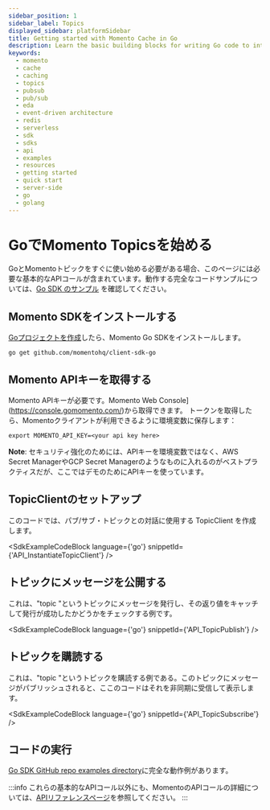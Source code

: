 ```yaml
---
sidebar_position: 1
sidebar_label: Topics
displayed_sidebar: platformSidebar
title: Getting started with Momento Cache in Go
description: Learn the basic building blocks for writing Go code to interact with Momento Topics.
keywords:
  - momento
  - cache
  - caching
  - topics
  - pubsub
  - pub/sub
  - eda
  - event-driven architecture
  - redis
  - serverless
  - sdk
  - sdks
  - api
  - examples
  - resources
  - getting started
  - quick start
  - server-side
  - go
  - golang
---
```



# GoでMomento Topicsを始める

GoとMomentoトピックをすぐに使い始める必要がある場合、このページには必要な基本的なAPIコールが含まれています。動作する完全なコードサンプルについては、[Go SDK のサンプル](https://github.com/momentohq/client-sdk-kotlin/tree/main/examples) を確認してください。

## Momento SDKをインストールする

[Goプロジェクトを作成](https://go.dev/doc/code#Command)したら、Momento Go SDKをインストールします。
```cli
go get github.com/momentohq/client-sdk-go
```

## Momento APIキーを取得する

Momento APIキーが必要です。Momento Web Console](https://console.gomomento.com/)から取得できます。
トークンを取得したら、Momentoクライアントが利用できるように環境変数に保存します：

```
export MOMENTO_API_KEY=<your api key here>
```

**Note**: セキュリティ強化のためには、APIキーを環境変数ではなく、AWS Secret ManagerやGCP Secret Managerのようなものに入れるのがベストプラクティスだが、ここではデモのためにAPIキーを使っています。

## TopicClientのセットアップ
このコードでは、パブ/サブ・トピックとの対話に使用する TopicClient を作成します。

<SdkExampleCodeBlock language={'go'} snippetId={'API_InstantiateTopicClient'} />

## トピックにメッセージを公開する
これは、"topic "というトピックにメッセージを発行し、その返り値をキャッチして発行が成功したかどうかをチェックする例です。

<SdkExampleCodeBlock language={'go'} snippetId={'API_TopicPublish'} />

## トピックを購読する
これは、"topic "というトピックを購読する例である。このトピックにメッセージがパブリッシュされると、ここのコードはそれを非同期に受信して表示します。

<SdkExampleCodeBlock language={'go'} snippetId={'API_TopicSubscribe'} />

## コードの実行

[Go SDK GitHub repo examples directory](https://github.com/momentohq/client-sdk-go/tree/main/examples)に完全な動作例があります。

:::info
これらの基本的なAPIコール以外にも、MomentoのAPIコールの詳細については、[APIリファレンスページ](/topics/api-reference)を参照してください。
:::
